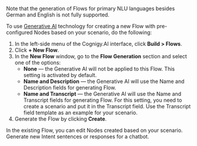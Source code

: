 

Note that the generation of Flows for primary NLU languages besides German and English is not fully supported.

To use [Generative AI](../../generative-ai.mdx#generate-flows) technology for creating a new Flow with pre-configured Nodes based on your scenario, do the following:

1. In the left-side menu of the Cognigy.AI interface, click **Build > Flows**.
2. Click **+ New Flow**.
3. In the **New Flow** window, go to the **Flow Generation** section and select one of the options:
    - **None** — the Generative AI will not be applied to this Flow. This setting is activated by default.
    - **Name and Description** — the Generative AI will use the Name and Description fields for generating Flow.
    - **Name and Transcript** — the Generative AI will use the Name and Transcript fields for generating Flow. For this setting, you need to create a scenario and put it in the Transcript field. Use the Transcript field template as an example for your scenario.
4. Generate the Flow by clicking **Create**.

In the existing Flow, you can edit Nodes created based on your scenario. Generate new Intent sentences or responses for a chatbot.